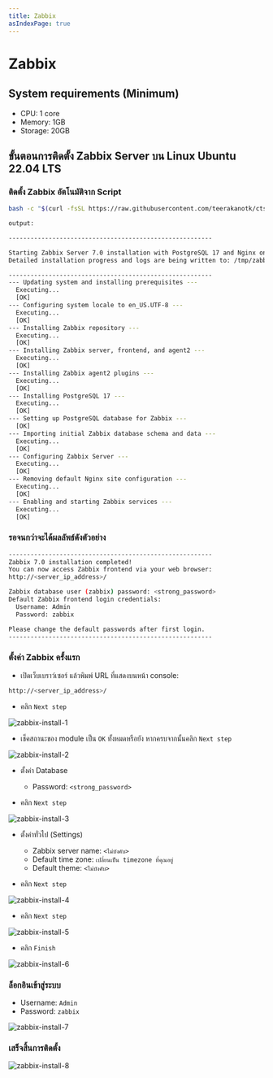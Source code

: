 ```yaml
---
title: Zabbix
asIndexPage: true
---
```



# Zabbix

## System requirements (Minimum)

- CPU: 1 core
- Memory: 1GB
- Storage: 20GB

## ขั้นตอนการติดตั้ง Zabbix Server บน Linux Ubuntu 22.04 LTS

<Steps>

### ติดตั้ง Zabbix อัตโนมัติจาก Script

```bash
bash -c "$(curl -fsSL https://raw.githubusercontent.com/teerakanotk/ctsurin-docs/main/script/zabbix/install.sh)"
```

```bash
output:

--------------------------------------------------------

Starting Zabbix Server 7.0 installation with PostgreSQL 17 and Nginx on Ubuntu...
Detailed installation progress and logs are being written to: /tmp/zabbix_install_<date_time>.log

--------------------------------------------------------
--- Updating system and installing prerequisites ---
  Executing...
  [OK]
--- Configuring system locale to en_US.UTF-8 ---
  Executing...
  [OK]
--- Installing Zabbix repository ---
  Executing...
  [OK]
--- Installing Zabbix server, frontend, and agent2 ---
  Executing...
  [OK]
--- Installing Zabbix agent2 plugins ---
  Executing...
  [OK]
--- Installing PostgreSQL 17 ---
  Executing...
  [OK]
--- Setting up PostgreSQL database for Zabbix ---
  [OK]
--- Importing initial Zabbix database schema and data ---
  Executing...
  [OK]
--- Configuring Zabbix Server ---
  Executing...
  [OK]
--- Removing default Nginx site configuration ---
  Executing...
  [OK]
--- Enabling and starting Zabbix services ---
  Executing...
  [OK]
```

### รอจนกว่าจะได้ผลลัพธ์ดังตัวอย่าง

```bash
--------------------------------------------------------
Zabbix 7.0 installation completed!
You can now access Zabbix frontend via your web browser:
http://<server_ip_address>/

Zabbix database user (zabbix) password: <strong_password>
Default Zabbix frontend login credentials:
  Username: Admin
  Password: zabbix

Please change the default passwords after first login.
--------------------------------------------------------
```

### ตั้งค่า Zabbix ครั้งแรก

- เปิดเว็บเบราว์เซอร์ แล้วพิมพ์ URL ที่แสดงบนหน้า console:

```bash
http://<server_ip_address>/
```

- คลิก `Next step`

![zabbix-install-1](/server/zabbix/zabbix-install-1.png)

- เช็คสถานะของ module เป็น `OK` ทั้งหมดหรือยัง หากครบจากนั้นคลิก `Next step`

![zabbix-install-2](/server/zabbix/zabbix-install-2.png)

- ตั้งค่า Database
    - Password: `<strong_password>`

- คลิก `Next step`

![zabbix-install-3](/server/zabbix/zabbix-install-3.png)

- ตั้งค่าทั่วไป (Settings)

    - Zabbix server name: `<ไม่บังคับ>`
    - Default time zone: `เปลี่ยนเป็น timezone ที่คุณอยู่`
    - Default theme: `<ไม่บังคับ>`

- คลิก `Next step`

![zabbix-install-4](/server/zabbix/zabbix-install-4.png)

- คลิก `Next step`

![zabbix-install-5](/server/zabbix/zabbix-install-5.png)

- คลิก `Finish`

![zabbix-install-6](/server/zabbix/zabbix-install-6.png)

### ล็อกอินเข้าสู่ระบบ

- Username: `Admin`
- Password: `zabbix`

![zabbix-install-7](/server/zabbix/zabbix-install-7.png)

### เสร็จสิ้นการติดตั้ง

![zabbix-install-8](/server/zabbix/zabbix-install-8.png)

</Steps>